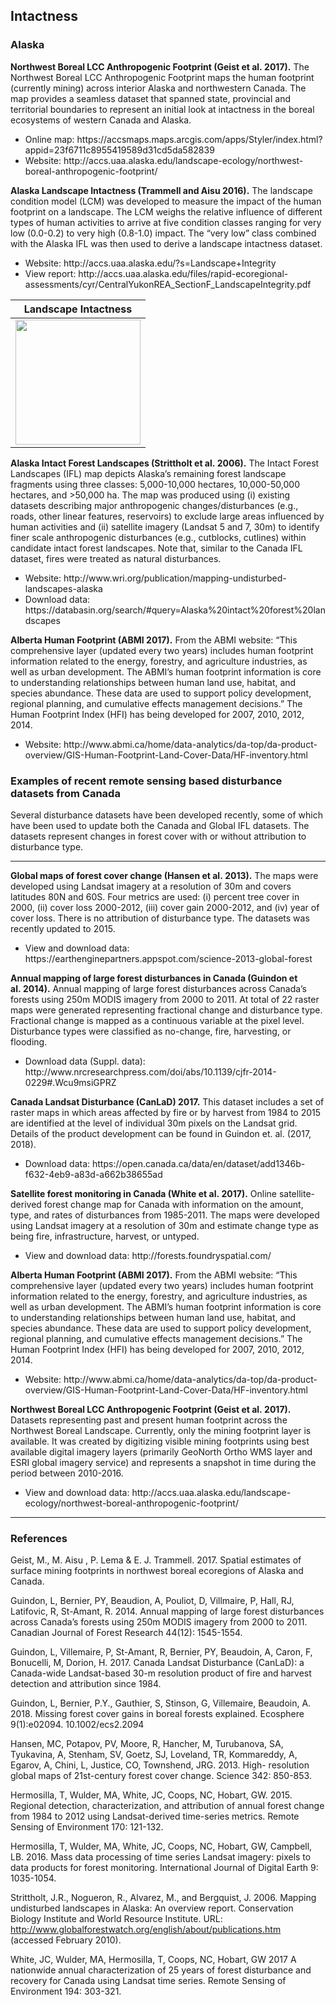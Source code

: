 ## Intactness

### Alaska

**Northwest Boreal LCC Anthropogenic Footprint (Geist et al. 2017).** The Northwest Boreal LCC Anthropogenic Footprint maps the human footprint (currently mining) across interior Alaska and northwestern Canada. The map provides a seamless dataset that spanned state, provincial and territorial boundaries to represent an initial look at intactness in the boreal ecosystems of western Canada and Alaska.

  - Online map: https://accsmaps.maps.arcgis.com/apps/Styler/index.html?appid=23f6711c8955419589d31cd5da582839
  - Website: http://accs.uaa.alaska.edu/landscape-ecology/northwest-boreal-anthropogenic-footprint/


**Alaska Landscape Intactness (Trammell and Aisu 2016).** The landscape condition model (LCM) was developed to measure the impact of the human footprint on a landscape. The LCM weighs the relative influence of different types of human activities to arrive at five condition classes ranging for very low (0.0-0.2) to very high (0.8-1.0) impact. The "very low" class combined with the Alaska IFL was then used to derive a landscape intactness dataset.

  - Website: http://accs.uaa.alaska.edu/?s=Landscape+Integrity
  - View report: http://accs.uaa.alaska.edu/files/rapid-ecoregional-assessments/cyr/CentralYukonREA_SectionF_LandscapeIntegrity.pdf
    
| Landscape Intactness |
|:--------------------:|
| <a href="https://raw.githubusercontent.com/beacons/intactness/master/supp_info/maps/lcm1.png"><img width=200 src="https://raw.githubusercontent.com/beacons/intactness/master/supp_info/maps/lcm1.png"></a> |


**Alaska Intact Forest Landscapes (Strittholt et al. 2006).** The Intact Forest Landscapes (IFL) map depicts Alaska's remaining forest landscape fragments using three classes: 5,000-10,000 hectares, 10,000-50,000 hectares, and &gt;50,000 ha. The map was produced using (i) existing datasets describing major anthropogenic changes/disturbances (e.g., roads, other linear features, reservoirs) to exclude large areas influenced by human activities and (ii) satellite imagery (Landsat 5 and 7, 30m) to identify finer scale anthropogenic disturbances (e.g., cutblocks, cutlines) within candidate intact forest landscapes. Note that, similar to the Canada IFL dataset, fires were treated as natural disturbances.

  - Website: http://www.wri.org/publication/mapping-undisturbed-landscapes-alaska
  - Download data: https://databasin.org/search/#query=Alaska%20intact%20forest%20landscapes


**Alberta Human Footprint (ABMI 2017).** From the ABMI website: "This comprehensive layer (updated every two years) includes human footprint information related to the energy, forestry, and agriculture industries, as well as urban development. The ABMI's human footprint information is core to understanding relationships between human land use, habitat, and species abundance. These data are used to support policy development, regional planning, and cumulative effects management decisions." The Human Footprint Index (HFI) has being developed for 2007, 2010, 2012, 2014.

  - Website: http://www.abmi.ca/home/data-analytics/da-top/da-product-overview/GIS-Human-Footprint-Land-Cover-Data/HF-inventory.html

### Examples of recent remote sensing based disturbance datasets from Canada

Several disturbance datasets have been developed recently, some of which have been used to update both the Canada and Global IFL datasets. The datasets represent changes in forest cover with or without attribution to disturbance type.

---

**Global maps of forest cover change (Hansen et al. 2013).** The maps were developed using Landsat imagery at a resolution of 30m and covers latitudes 80N and 60S. Four metrics are used: (i) percent tree cover in 2000, (ii) cover loss 2000-2012, (iii) cover gain 2000-2012, and (iv) year of cover loss. There is no attribution of disturbance type. The datasets was recently updated to 2015.
  
  - View and download data: https://earthenginepartners.appspot.com/science-2013-global-forest

**Annual mapping of large forest disturbances in Canada (Guindon et al. 2014).** Annual mapping of large forest disturbances across Canada's forests using 250m MODIS imagery from 2000 to 2011. At total of 22 raster maps were generated representing fractional change and disturbance type. Fractional change is mapped as a continuous variable at the pixel level. Disturbance types were classified as no-change, fire, harvesting, or flooding.
  
  - Download data (Suppl. data): http://www.nrcresearchpress.com/doi/abs/10.1139/cjfr-2014-0229#.Wcu9msiGPRZ

**Canada Landsat Disturbance (CanLaD) 2017.** This dataset includes a set of raster maps in which areas affected by fire or by harvest from 1984 to 2015 are identified at the level of individual 30m pixels on the Landsat grid. Details of the product development can be found in Guindon et. al. (2017, 2018).

  - Download data: https://open.canada.ca/data/en/dataset/add1346b-f632-4eb9-a83d-a662b38655ad

**Satellite forest monitoring in Canada (White et al. 2017).** Online satellite-derived forest change map for Canada with information on the amount, type, and rates of disturbances from 1985-2011. The maps were developed using Landsat imagery at a resolution of 30m and estimate change type as being fire, infrastructure, harvest, or untyped.
  
  - View and download data: http://forests.foundryspatial.com/

**Alberta Human Footprint (ABMI 2017).** From the ABMI website: "This comprehensive layer (updated every two years) includes human footprint information related to the energy, forestry, and agriculture industries, as well as urban development. The ABMI's human footprint information is core to understanding relationships between human land use, habitat, and species abundance. These data are used to support policy development, regional planning, and cumulative effects management decisions." The Human Footprint Index (HFI) has being developed for 2007, 2010, 2012, 2014.

  - Website: http://www.abmi.ca/home/data-analytics/da-top/da-product-overview/GIS-Human-Footprint-Land-Cover-Data/HF-inventory.html

**Northwest Boreal LCC Anthropogenic Footprint (Geist et al. 2017).** Datasets representing past and present human footprint across the Northwest Boreal Landscape. Currently, only the mining footprint layer is available. It was created by digitizing visible mining footprints using best available digital imagery layers (primarily GeoNorth Ortho WMS layer and ESRI global imagery service) and represents a snapshot in time during the period between 2010-2016.

  - View and download data: http://accs.uaa.alaska.edu/landscape-ecology/northwest-boreal-anthropogenic-footprint/

---

### References

Geist, M., M. Aisu , P. Lema & E. J. Trammell. 2017. Spatial estimates of surface mining footprints in northwest boreal ecoregions of Alaska and Canada.

Guindon, L, Bernier, PY, Beaudion, A, Pouliot, D, Villmaire, P, Hall, RJ, Latifovic, R, St-Amant, R. 2014. Annual mapping of large forest disturbances across Canada's forests using 250m MODIS imagery from 2000 to 2011. Canadian Journal of Forest Research 44(12): 1545-1554.

Guindon, L, Villemaire, P, St-Amant, R, Bernier, PY, Beaudoin, A, Caron, F, Bonucelli, M, Dorion, H. 2017. Canada Landsat Disturbance (CanLaD): a Canada-wide Landsat-based 30-m resolution product of fire and harvest detection and attribution since 1984.

Guindon, L, Bernier, P.Y., Gauthier, S, Stinson, G, Villemaire, Beaudoin, A. 2018. Missing forest cover gains in boreal forests explained. Ecosphere 9(1):e02094. 10.1002/ecs2.2094

Hansen, MC, Potapov, PV, Moore, R, Hancher, M, Turubanova, SA, Tyukavina, A, Stenham, SV, Goetz, SJ, Loveland, TR, Kommareddy, A, Egarov, A, Chini, L, Justice, CO, Townshend, JRG. 2013. High- resolution global maps of 21st-century forest cover change. Science 342: 850-853.

Hermosilla, T, Wulder, MA, White, JC, Coops, NC, Hobart, GW. 2015. Regional detection, characterization, and attribution of annual forest change from 1984 to 2012 using Landsat-derived time-series metrics. Remote Sensing of Environment 170: 121-132.

Hermosilla, T, Wulder, MA, White, JC, Coops, NC, Hobart, GW, Campbell, LB. 2016. Mass data processing of time series Landsat imagery: pixels to data products for forest monitoring. International Journal of Digital Earth 9: 1035-1054.

Strittholt, J.R., Nogueron, R., Alvarez, M., and Bergquist, J. 2006. Mapping undisturbed landscapes in Alaska: An overview report. Conservation Biology Institute and World Resource Institute. URL: <http://www.globalforestwatch.org/english/about/publications.htm> (accessed February 2010).

White, JC, Wulder, MA, Hermosilla, T, Coops, NC, Hobart, GW 2017 A nationwide annual characterization of 25 years of forest disturbance and recovery for Canada using Landsat time series. Remote Sensing of Environment 194: 303-321.
